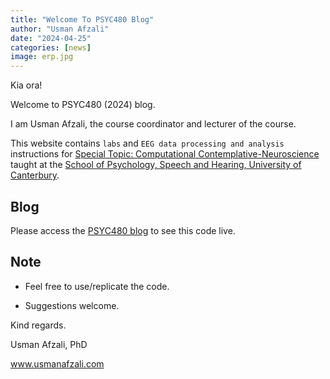 ```yaml
---
title: "Welcome To PSYC480 Blog"
author: "Usman Afzali"
date: "2024-04-25"
categories: [news]
image: erp.jpg
---
```


Kia ora!

Welcome to PSYC480 (2024) blog.

I am Usman Afzali, the course coordinator and lecturer of the course.

This website contains `labs` and `EEG data processing and analysis` instructions for [Special Topic: Computational Contemplative-Neuroscience](https://courseinfo.canterbury.ac.nz/GetCourseDetails.aspx?course=PSYC480&occurrence=24S1(C)&year=2024) taught at the [School of Psychology, Speech and Hearing, University of Canterbury](https://www.canterbury.ac.nz/science/schools/psyc-speech-hear/).

## Blog

Please access the [PSYC480 blog](https://usman-afzali.github.io/psyc480-2k24/) to see this code live.

## Note

-   Feel free to use/replicate the code.

-   Suggestions welcome.

Kind regards.

Usman Afzali, PhD

[www.usmanafzali.com](https://www.usmanafzali.com)
